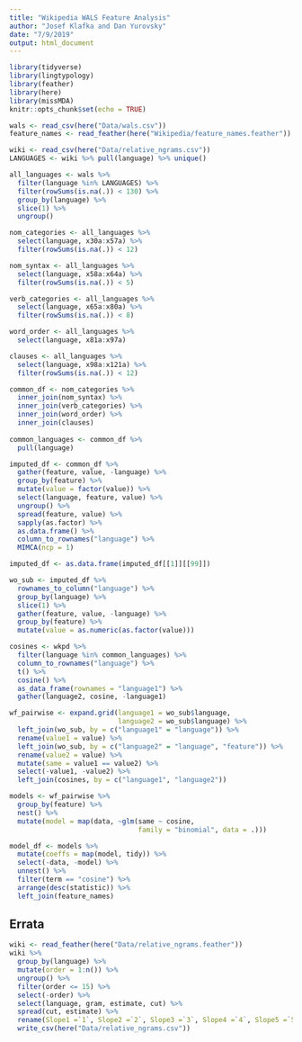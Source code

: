 ```yaml
---
title: "Wikipedia WALS Feature Analysis"
author: "Josef Klafka and Dan Yurovsky"
date: "7/9/2019"
output: html_document
---
```


```r
library(tidyverse)
library(lingtypology)
library(feather)
library(here)
library(missMDA)
knitr::opts_chunk$set(echo = TRUE)
```

```r
wals <- read_csv(here("Data/wals.csv"))
feature_names <- read_feather(here("Wikipedia/feature_names.feather"))

wiki <- read_csv(here("Data/relative_ngrams.csv"))
LANGUAGES <- wiki %>% pull(language) %>% unique()
```

```r
all_languages <- wals %>% 
  filter(language %in% LANGUAGES) %>% 
  filter(rowSums(is.na(.)) < 130) %>%
  group_by(language) %>%
  slice(1) %>%
  ungroup() 
```

```r
nom_categories <- all_languages %>%
  select(language, x30a:x57a) %>%
  filter(rowSums(is.na(.)) < 12)

nom_syntax <- all_languages %>%
  select(language, x58a:x64a) %>%
  filter(rowSums(is.na(.)) < 5)

verb_categories <- all_languages %>%
  select(language, x65a:x80a) %>%
  filter(rowSums(is.na(.)) < 8)

word_order <- all_languages %>%
  select(language, x81a:x97a) 

clauses <- all_languages %>%
  select(language, x98a:x121a) %>%
  filter(rowSums(is.na(.)) < 12)

common_df <- nom_categories %>% 
  inner_join(nom_syntax) %>%
  inner_join(verb_categories) %>%
  inner_join(word_order) %>%
  inner_join(clauses) 
  
common_languages <- common_df %>%
  pull(language)
```

```r
imputed_df <- common_df %>% 
  gather(feature, value, -language) %>%
  group_by(feature) %>%
  mutate(value = factor(value)) %>%
  select(language, feature, value) %>%
  ungroup() %>% 
  spread(feature, value) %>% 
  sapply(as.factor) %>%
  as.data.frame() %>%
  column_to_rownames("language") %>% 
  MIMCA(ncp = 1)

imputed_df <- as.data.frame(imputed_df[[1]][[99]]) 

wo_sub <- imputed_df %>% 
  rownames_to_column("language") %>%
  group_by(language) %>%
  slice(1) %>%
  gather(feature, value, -language) %>%
  group_by(feature) %>%
  mutate(value = as.numeric(as.factor(value)))

cosines <- wkpd %>%
  filter(language %in% common_languages) %>%
  column_to_rownames("language") %>%
  t() %>%
  cosine() %>%
  as_data_frame(rownames = "language1") %>%
  gather(language2, cosine, -language1)

wf_pairwise <- expand.grid(language1 = wo_sub$language,
                           language2 = wo_sub$language) %>%
  left_join(wo_sub, by = c("language1" = "language")) %>%
  rename(value1 = value) %>%
  left_join(wo_sub, by = c("language2" = "language", "feature")) %>%
  rename(value2 = value) %>%
  mutate(same = value1 == value2) %>%
  select(-value1, -value2) %>%
  left_join(cosines, by = c("language1", "language2"))

models <- wf_pairwise %>%
  group_by(feature) %>%
  nest() %>%
  mutate(model = map(data, ~glm(same ~ cosine, 
                                family = "binomial", data = .)))

model_df <- models %>%
  mutate(coeffs = map(model, tidy)) %>%
  select(-data, -model) %>%
  unnest() %>%
  filter(term == "cosine") %>%
  arrange(desc(statistic)) %>%
  left_join(feature_names)
```

## Errata

```r
wiki <- read_feather(here("Data/relative_ngrams.feather"))
wiki %>% 
  group_by(language) %>% 
  mutate(order = 1:n()) %>% 
  ungroup() %>% 
  filter(order <= 15) %>% 
  select(-order) %>%
  select(language, gram, estimate, cut) %>% 
  spread(cut, estimate) %>% 
  rename(Slope1 =`1`, Slope2 =`2`, Slope3 =`3`, Slope4 =`4`, Slope5 =`5`) %>%
  write_csv(here("Data/relative_ngrams.csv"))
```
